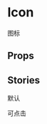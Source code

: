 

<Meta title="公共组件|图标" component={ImageIcon} />

# Icon

图标

## Props

<Props of={ImageIcon} />

## Stories

默认

<Preview withSource={isCodeShow}>
  <Story name="默认">
    <ImageIcon path={ZoomImage} />
  </Story>
</Preview>

可点击

<Preview withSource={isCodeShow}>
  <Story name="可点击">
    <ImageIcon
      path={ZoomImage}
      width="80"
      height="80"
      onClick={action("clicked")}
    />
  </Story>
</Preview>
